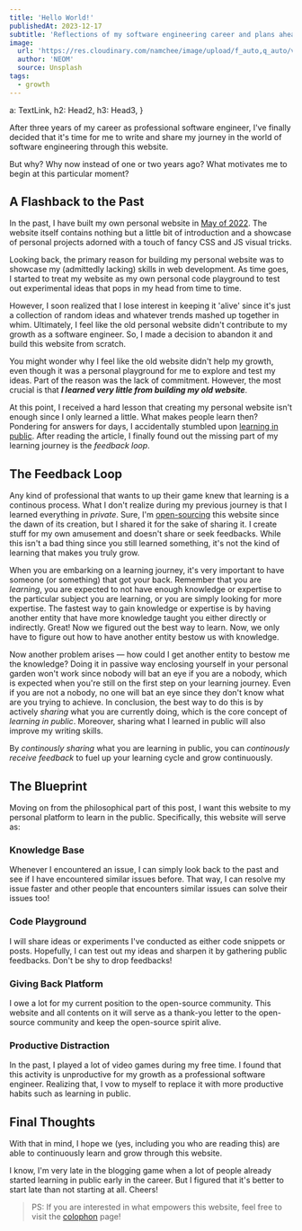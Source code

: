 ---
title: 'Hello World!'
publishedAt: 2023-12-17
subtitle: 'Reflections of my software engineering career and plans ahead'
image:
  url: 'https://res.cloudinary.com/namchee/image/upload/f_auto,q_auto/v1/posts/hello-world/banner'
  author: 'NEOM'
  source: Unsplash
tags:
  - growth
---

  a: TextLink,
  h2: Head2,
  h3: Head3,
}

After three years of my career as professional software engineer, I've finally decided that it's time for me to write and share my journey in the world of software engineering through this website.

But why? Why now instead of one or two years ago? What motivates me to begin at this particular moment?

## A Flashback to the Past

In the past, I have built my own personal website in [May of 2022](https://github.com/Namchee/site/tree/1b54cab8ce574ceb11f69d727547324f42a67b55).
The website itself contains nothing but a little bit of introduction and a showcase of personal projects adorned with a touch of fancy CSS and JS visual tricks.

Looking back, the primary reason for building my personal website was to showcase my (admittedly lacking) skills in web development.
As time goes, I started to treat my website as my own personal code playground to test out
experimental ideas that pops in my head from time to time.

However, I soon realized that I lose interest in keeping it 'alive' since it's just a collection of random ideas and whatever
trends mashed up together in whim. Ultimately, I feel like the old personal website didn't contribute to my growth as a software engineer.
So, I made a decision to abandon it and build this website from scratch.

You might wonder why I feel like the old website didn't help my growth, even though it was a personal playground for me to explore and test my ideas.
Part of the reason was the lack of commitment. However, the most crucial is that ***I learned very little from building my old website***.

At this point, I received a hard lesson that creating my personal website isn't enough since I only learned a little. What makes people learn then?
Pondering for answers for days, I accidentally stumbled upon [learning in public](https://www.swyx.io/learn-in-public). After reading
the article, I finally found out the missing part of my learning journey is the *feedback loop*.

## The Feedback Loop

Any kind of professional that wants to up their game knew that learning is a continous process. What I don't realize during my previous journey is that I learned everything
in *private*. Sure, I'm [open-sourcing](https://www.github.com/Namchee/site) this website since the dawn of its creation, but I shared it
for the sake of sharing it. I create stuff for my own amusement and doesn't share or seek feedbacks. While this isn't a bad thing since you still learned something,
it's not the kind of learning that makes you truly grow.

When you are embarking on a learning journey, it's very important to have someone (or something) that got your back. Remember that you are *learning*, you are expected
to not have enough knowledge or expertise to the particular subject you are learning, or you are simply looking for more expertise. The fastest way to gain knowledge
or expertise is by having another entity that have more knowledge taught you either directly or indirectly. Great! Now we figured out the best way to learn. Now, we
only have to figure out how to have another entity bestow us with knowledge.

Now another problem arises &mdash; how could I get another entity to bestow me the knowledge? Doing it in passive way enclosing yourself in your personal garden won't
work since nobody will bat an eye if you are a nobody, which is expected when you're still on the first step on your learning journey. Even if you are not a nobody,
no one will bat an eye since they don't know what are you trying to achieve. In conclusion, the best way to do this is by actively *sharing* what you are currently doing,
which is the core concept of *learning in public*. Moreover, sharing what I learned in public will also improve my writing skills.

By *continously sharing* what you are learning in public, you can *continously receive feedback* to fuel up your learning cycle and grow continuously.

## The Blueprint

Moving on from the philosophical part of this post, I want this website to my personal platform to learn in the public. Specifically, this website will serve as:

### Knowledge Base

Whenever I encountered an issue, I can simply look back to the past and see if I have encountered similar issues before. That way, I can resolve my issue faster
and other people that encounters similar issues can solve their issues too!

### Code Playground

I will share ideas or experiments I've conducted as either code snippets or posts. Hopefully, I can test out my ideas and sharpen it by gathering public feedbacks. Don't be shy to drop feedbacks!

### Giving Back Platform

I owe a lot for my current position to the open-source community. This website and all contents on it will serve as a thank-you letter to the open-source community and keep the open-source spirit alive.

### Productive Distraction

In the past, I played a lot of video games during my free time. I found that this activity is unproductive for my growth as a professional software engineer. Realizing that,
I vow to myself to replace it with more productive habits such as learning in public.

## Final Thoughts

With that in mind, I hope we (yes, including you who are reading this) are able to continuously learn and grow through this website.

I know, I'm very late in the blogging game when a lot of people already started learning in public early in the career. But I figured that it's better to start late than not starting at all. Cheers!

> PS: If you are interested in what empowers this website, feel free to visit the [colophon](/colophon) page!
